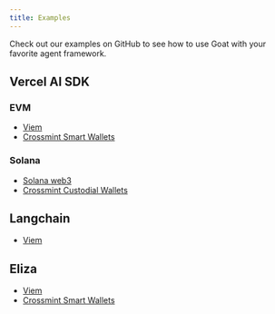 ```yaml
---
title: Examples
---
```


Check out our examples on GitHub to see how to use Goat with your favorite agent framework.

## Vercel AI SDK

### EVM
- [Viem](https://github.com/goat-sdk/goat/tree/main/typescript/examples/vercel-ai/viem)
- [Crossmint Smart Wallets](https://github.com/goat-sdk/goat/tree/main/typescript/examples/vercel-ai/crossmint-smart-wallets)

### Solana
- [Solana web3](https://github.com/goat-sdk/goat/tree/main/typescript/examples/vercel-ai/solana)
- [Crossmint Custodial Wallets](https://github.com/goat-sdk/goat/tree/main/typescript/examples/vercel-ai/crossmint-custodial-wallets)


## Langchain
- [Viem](https://github.com/goat-sdk/goat/tree/main/typescript/examples/langchain/viem)

## Eliza
- [Viem](https://github.com/goat-sdk/goat/tree/main/typescript/examples/eliza/viem)
- [Crossmint Smart Wallets](https://github.com/goat-sdk/goat/tree/main/typescript/examples/eliza/crossmint-smart-wallets)

